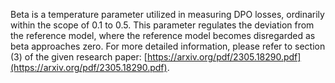 Beta is a temperature parameter utilized in measuring DPO losses, ordinarily within the scope of 0.1 to 0.5.
This parameter regulates the deviation from the reference model, where the reference model becomes disregarded as beta approaches zero.
For more detailed information, please refer to section (3) of the given research paper: [https://arxiv.org/pdf/2305.18290.pdf](https://arxiv.org/pdf/2305.18290.pdf).